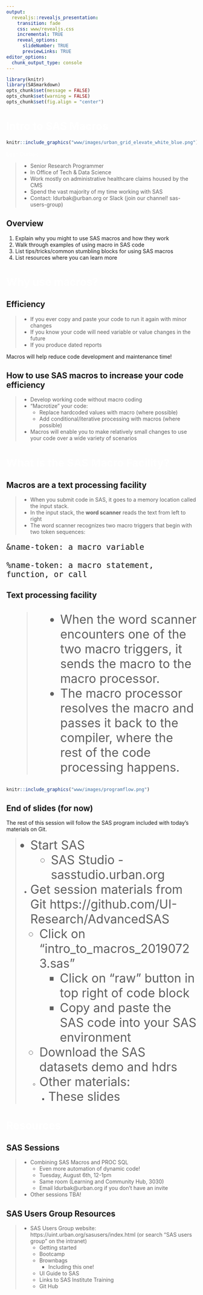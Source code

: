 ---
output:
  revealjs::revealjs_presentation:
    transition: fade
    css: www/revealjs.css
    incremental: TRUE
    reveal_options:
      slideNumber: TRUE
      previewLinks: TRUE
editor_options:
  chunk_output_type: console
---

```{r setup, echo = FALSE}
library(knitr)
library(SASmarkdown)
opts_chunk$set(message = FALSE)
opts_chunk$set(warning = FALSE)
opts_chunk$set(fig.align = "center")

```
# <font color="#ffffff">Intro to SAS Macros</font> {data-background=#1696d2}
```{r, echo=FALSE, out.width = "50%"}
knitr::include_graphics("www/images/urban_grid_elevate_white_blue.png")
```

<font color="#ffffff">

Leah Durbak

>* Senior Research Programmer 
>* In Office of Tech & Data Science
>* Work mostly on administrative healthcare claims housed by the CMS
>* Spend the vast majority of my time working with SAS
>* Contact: ldurbak@urban.org or Slack (join our channel! sas-users-group)

</font>

## Overview
1) Explain why you might to use SAS macros and how they work
2) Walk through examples of using macro in SAS code
3) List tips/tricks/common stumbling blocks for using SAS macros
4) List resources where you can learn more

# <font color="#ffffff">Why use macros?</font> {data-background=#1696d2}

## Efficiency 
>- If you ever copy and paste your code to run it again with minor changes
>- If you know your code will need variable or value changes in the future
>- If you produce dated reports

Macros will help reduce code development and maintenance time!

## How to use SAS macros to increase your code efficiency 
> - Develop working code without macro coding 
> - "Macrotize" your code:
>   - Replace hardcoded values with macro (where possible)
>   - Add conditional/iterative processing with macros (where possible)   
>- Macros will enable you to make relatively small changes to use your code over a wide variety of scenarios
  
# <font color="#ffffff">What is the SAS Macro Facility?</font> {data-background=#1696d2}

## Macros are a text processing facility
>* When you submit code in SAS, it goes to a memory location called the input stack.
>* In the input stack, the **word scanner** reads the text from left to right
>* The word scanner recognizes two macro triggers that begin with two token sequences:

<font size="5">

    &name-token: a macro variable
    
    %name-token: a macro statement, function, or call
    
</font size>


## Text processing facility

<font size="6">

>* When the word scanner encounters one of the two macro triggers, it sends the macro to the macro processor.
>* The macro processor resolves the macro and passes it back to the compiler, where the rest of the code processing happens.

</font size>

```{r, echo=FALSE, out.width = "100%"}
knitr::include_graphics("www/images/programflow.png")
``` 

## End of slides (for now)

The rest of this session will follow the SAS program included with today's materials on Git. 

<font size="6">

>- Start SAS
>   - SAS Studio  - sasstudio.urban.org 
>- Get session materials from Git
https://github.com/UI-Research/AdvancedSAS 
>   - Click on “intro_to_macros_20190723.sas”
>     - Click on “raw” button in top right of code block
>     - Copy and paste the SAS code into your SAS environment
>   - Download the SAS datasets demo and hdrs
>   - Other materials:
>     - These slides
</font size>


# <font color="#ffffff">Resources</font> {data-background=#1696d2}

## SAS Sessions
>- Combining SAS Macros and PROC SQL 
>   - Even more automation of dynamic code! 
>   - Tuesday, August 6th, 12-1pm
>   - Same room (Learning and Community Hub, 3030)
>   - Email ldurbak@urban.org if you don’t have an invite
>- Other sessions TBA!

## SAS Users Group Resources
>- SAS Users Group website: https://uint.urban.org/sasusers/index.html  (or search “SAS users group” on the intranet)
>   - Getting started 
>   - Bootcamp
>   - Brownbags
>     - Including this one!
>   - UI Guide to SAS 
>   - Links to SAS Institute Training
>   - Git Hub 

